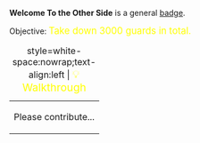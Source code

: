 '''Welcome To the Other Side''' is a general [[Badges|badge]].

Objective: <big style="color:yellow">Take down 3000 guards in total.</big>

{| class="mw-collapsible mw-collapsed"
|+ style=white-space:nowrap;text-align:left | <big style="color:yellow">💡 Walkthrough</big>
|-
| Please contribute...
|}